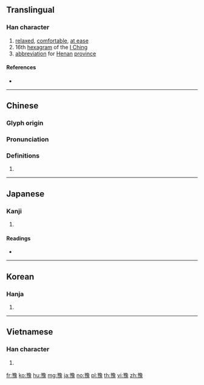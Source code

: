 {{character info/new}}
{{also|予}}
==Translingual==

===Han character===
{{Han char|rn=152|rad=豕|as=09|sn=16|four=17232|canj=NNNAO|ids=⿰予象}}

# [[relax]]ed, [[comfortable]], [[at ease]]
# 16th [[hexagram]] of the [[I Ching]]
# [[abbreviation]] for [[Henan]] [[province]]

====References====
* {{Han ref|kx=1197.200|dkj=36425|dj=1659.200|hdz=63617.070|uh=8C6B|ud=35947|bh=BFDD|bd=49117}}

----

==Chinese==
{{zh-forms}}

===Glyph origin===
{{Han etym}}

===Pronunciation===
{{zh-pron
|m=yù
|c=jyu6
|h=pfs=
|md=
|mn=qz:īr/tw,xm:ū/twv,zz:ī
|w=
|mc=y
|oc=y
|cat=
}}

===Definitions===
{{zh-hanzi}}

# {{rfdef|lang=zh}}

----

==Japanese==

===Kanji===
{{ja-kanji|grade=|rs=豕09|style=ky|shin=予}}

# {{non-gloss definition|In modern Japanese {{l/ja/Jpan|予}} is used instead.}}

====Readings====
* {{ja-readings|on=[[よ]] (yo), [[しゃ]] (sha), [[しょ]] (sho)|kun=[[あらかじめ]] (arakajime)|nanori=}}

----

==Korean==

===Hanja===
{{ko-hanja|hangeul=예|eumhun=|rv=ye|mr=ye|y=yey}}

# {{defn|lang=ko|sort=豕09}}

----

==Vietnamese==

===Han character===
{{vi-hantu|[[dự]]|rs=豕09}}

# {{defn|lang=vi|sort=豕09}}

[[fr:豫]]
[[ko:豫]]
[[hu:豫]]
[[mg:豫]]
[[ja:豫]]
[[no:豫]]
[[pl:豫]]
[[th:豫]]
[[vi:豫]]
[[zh:豫]]
